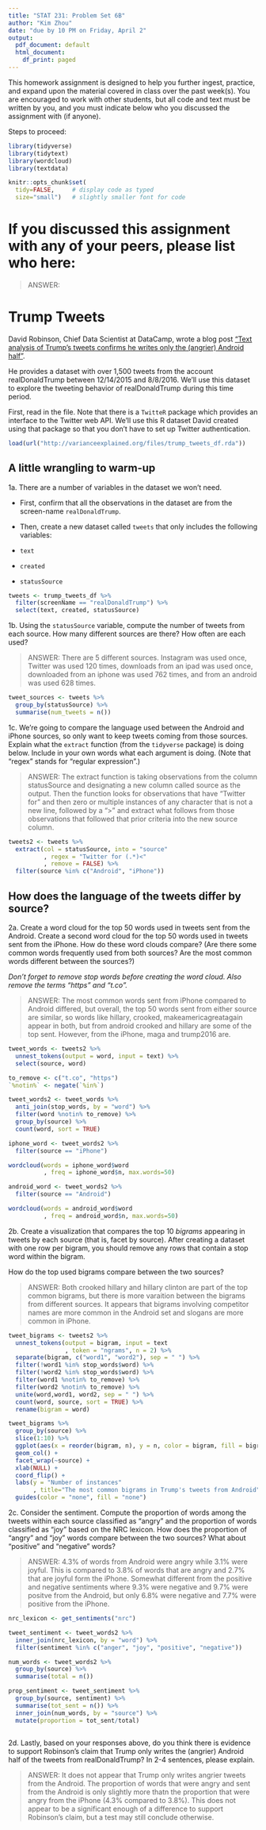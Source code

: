 ```yaml
---
title: "STAT 231: Problem Set 6B"
author: "Kim Zhou"
date: "due by 10 PM on Friday, April 2"
output:
  pdf_document: default
  html_document:
    df_print: paged
---
```


This homework assignment is designed to help you further ingest, practice, and expand upon the material covered in class over the past week(s).  You are encouraged to work with other students, but all code and text must be written by you, and you must indicate below who you discussed the assignment with (if anyone).  

Steps to proceed:

\begin{enumerate}
\item In RStudio, go to File > Open Project, navigate to the folder with the course-content repo, select the course-content project (course-content.Rproj), and click "Open" 
\item Pull the course-content repo (e.g. using the blue-ish down arrow in the Git tab in upper right window)
\item Copy ps6B.Rmd from the course repo to your repo (see page 6 of the GitHub Classroom Guide for Stat231 if needed)
\item Close the course-content repo project in RStudio
\item Open YOUR repo project in RStudio
\item In the ps6B.Rmd file in YOUR repo, replace "YOUR NAME HERE" with your name
\item Add in your responses, committing and pushing to YOUR repo in appropriate places along the way
\item Run "Knit PDF" 
\item Upload the pdf to Gradescope.  Don't forget to select which of your pages are associated with each problem.  \textit{You will not get credit for work on unassigned pages (e.g., if you only selected the first page but your solution spans two pages, you would lose points for any part on the second page that the grader can't see).} 
\end{enumerate}

```r
library(tidyverse)
library(tidytext)
library(wordcloud)
library(textdata)

knitr::opts_chunk$set(
  tidy=FALSE,     # display code as typed
  size="small")   # slightly smaller font for code
```


\newpage 
# If you discussed this assignment with any of your peers, please list who here:

> ANSWER:

\newpage
# Trump Tweets

David Robinson, Chief Data Scientist at DataCamp, wrote a blog post ["Text analysis of Trump's tweets confirms he writes only the (angrier) Android half"](http://varianceexplained.org/r/trump-tweets/).

He provides a dataset with over 1,500 tweets from the account realDonaldTrump between 12/14/2015 and 8/8/2016.  We'll use this dataset to explore the tweeting behavior of realDonaldTrump during this time period.

First, read in the file. Note that there is a `TwitteR` package which provides an interface to the Twitter web API.  We'll use this R dataset David created using that package so that you don't have to set up Twitter authentication.  

```r
load(url("http://varianceexplained.org/files/trump_tweets_df.rda"))
```

## A little wrangling to warm-up

1a.  There are a number of variables in the dataset we won't need.  

- First, confirm that all the observations in the dataset are from the screen-name `realDonaldTrump`.  

- Then, create a new dataset called `tweets` that only includes the following variables:

- `text`
- `created`
- `statusSource`

```r
tweets <- trump_tweets_df %>%
  filter(screenName == "realDonaldTrump") %>%
  select(text, created, statusSource)
```

\newpage
1b. Using the `statusSource` variable, compute the number of tweets from each source.  How many different sources are there?  How often are each used?

> ANSWER: There are 5 different sources. Instagram was used once, Twitter was used 120 times, downloads from an ipad was used once, downloaded from an iphone was used 762 times, and from an android was used 628 times.

```r
tweet_sources <- tweets %>%
  group_by(statusSource) %>%
  summarise(num_tweets = n())
```

\newpage
1c. We're going to compare the language used between the Android and iPhone sources, so only want to keep tweets coming from those sources.  Explain what the `extract` function (from the `tidyverse` package) is doing below.  Include in your own words what each argument is doing.  (Note that "regex" stands for "regular expression".)

> ANSWER: The extract function is taking observations from the column statusSource and designating a new column called source as the output. Then the function looks for observations that have "Twitter for" and then zero or multiple instances of any character that is not a new line, followed by a ">" and extract what follows from those observations that followed that prior criteria into the new source column. 

```r
tweets2 <- tweets %>%
  extract(col = statusSource, into = "source"
          , regex = "Twitter for (.*)<"
          , remove = FALSE) %>%
  filter(source %in% c("Android", "iPhone"))
```


\newpage
## How does the language of the tweets differ by source?  

2a. Create a word cloud for the top 50 words used in tweets sent from the Android.  Create a second word cloud for the top 50 words used in tweets sent from the iPhone.  How do these word clouds compare?  (Are there some common words frequently used from both sources? Are the most common words different between the sources?)

*Don't forget to remove stop words before creating the word cloud.  Also remove the terms "https" and "t.co".*

> ANSWER: The most common words sent from iPhone compared to Android differed, but overall, the top 50 words sent from either source are similar, so words like hillary, crooked, makeamericagreatagain appear in both, but from android crooked and hillary are some of the top sent. However, from the iPhone, maga and trump2016 are. 

```r
tweet_words <- tweets2 %>%
  unnest_tokens(output = word, input = text) %>%
  select(source, word)

to_remove <- c("t.co", "https")
`%notin%` <- negate(`%in%`)

tweet_words2 <- tweet_words %>%
  anti_join(stop_words, by = "word") %>%
  filter(word %notin% to_remove) %>%
  group_by(source) %>%
  count(word, sort = TRUE)

iphone_word <- tweet_words2 %>%
  filter(source == "iPhone")

wordcloud(words = iphone_word$word
          , freq = iphone_word$n, max.words=50)

android_word <- tweet_words2 %>%
  filter(source == "Android") 

wordcloud(words = android_word$word
          , freq = android_word$n, max.words=50)
```

\newpage
2b. Create a visualization that compares the top 10 *bigrams* appearing in tweets by each source (that is, facet by source).  After creating a dataset with one row per bigram, you should remove any rows that contain a stop word within the bigram.  

How do the top used bigrams compare between the two sources?

> ANSWER: Both crooked hillary and hillary clinton are part of the top common bigrams, but there is more varaition between the bigrams from different sources. It appears that bigrams involving competitor names are more common in the Android set and slogans are more common in iPhone.

```r
tweet_bigrams <- tweets2 %>%
  unnest_tokens(output = bigram, input = text
                , token = "ngrams", n = 2) %>%
  separate(bigram, c("word1", "word2"), sep = " ") %>% 
  filter(!word1 %in% stop_words$word) %>%
  filter(!word2 %in% stop_words$word) %>% 
  filter(word1 %notin% to_remove) %>%
  filter(word2 %notin% to_remove) %>%
  unite(word,word1, word2, sep = " ") %>% 
  count(word, source, sort = TRUE) %>%
  rename(bigram = word)

tweet_bigrams %>%
  group_by(source) %>%
  slice(1:10) %>%
  ggplot(aes(x = reorder(bigram, n), y = n, color = bigram, fill = bigram)) +
  geom_col() +
  facet_wrap(~source) +
  xlab(NULL) +
  coord_flip() +
  labs(y = "Number of instances"
       , title="The most common bigrams in Trump's tweets from Android") +
  guides(color = "none", fill = "none") 

```


\newpage
2c. Consider the sentiment.  Compute the proportion of words among the tweets within each source classified as "angry" and the proportion of words classified as "joy"  based on the NRC lexicon.  How does the proportion of "angry" and "joy" words compare between the two sources?  What about "positive" and "negative" words?  

> ANSWER: 4.3% of words from Android were angry while 3.1% were joyful. This is compared to 3.8% of words that are angry and 2.7% that are joyful form the iPhone. Somewhat different from the positive and negative sentiments where 9.3% were negative and 9.7% were positve from the Android, but only 6.8% were negative and 7.7% were positive from the iPhone.  

```r
nrc_lexicon <- get_sentiments("nrc")

tweet_sentiment <- tweet_words2 %>%
  inner_join(nrc_lexicon, by = "word") %>%
  filter(sentiment %in% c("anger", "joy", "positive", "negative"))

num_words <- tweet_words2 %>%
  group_by(source) %>%
  summarise(total = n())

prop_sentiment <- tweet_sentiment %>%
  group_by(source, sentiment) %>% 
  summarise(tot_sent = n()) %>%
  inner_join(num_words, by = "source") %>%
  mutate(proportion = tot_sent/total)
  
```

\newpage
2d. Lastly, based on your responses above, do you think there is evidence to support Robinson's claim that Trump only writes the (angrier) Android half of the tweets from realDonaldTrump?  In 2-4 sentences, please explain.

> ANSWER: It does not appear that Trump only writes angrier tweets from the Android. The proportion of words that were angry and sent from the Android is only slightly more thatn the proportion that were angry from the iPhone (4.3% compared to 3.8%). This does not appear to be a significant enough of a difference to support Robinson's claim, but a test may still conclude otherwise. 

